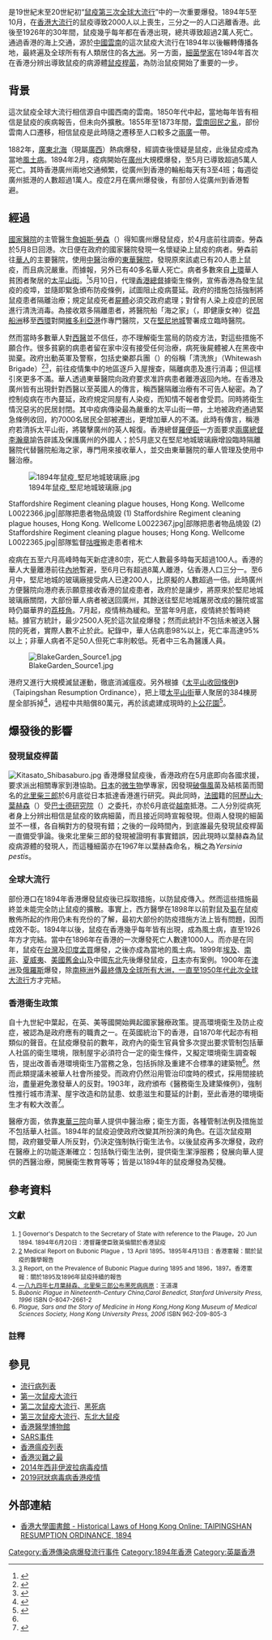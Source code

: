 {{refimprove|time=2018-08-03T17:49:01+00:00}}
{{engname|1894年香港鼠疫|Hong Kong Plague of 1894}}是19世紀末至20世紀初“[[第三次鼠疫大流行|鼠疫第三次全球大流行]]”中的一次重要爆發。1894年5至10月，在[[香港|香港]][[大流行|大流行]]的鼠疫導致2000人以上喪生，三分之一的人口逃離香港。此後至1926年的30年間，鼠疫幾乎每年都在香港出現，總共導致超過2萬人死亡。通過香港的海上交通，源於[[中國|中國]][[云南省|雲南]]的這次鼠疫大流行在1894年以後輾轉傳播各地，最終遍及全球所有有人類居住的各[[洲|大洲]]。另一方面，[[細菌學家|細菌學家]]在1894年首次在香港分辨出導致鼠疫的病源體[[鼠疫桿菌|鼠疫桿菌]]，為防治鼠疫開始了重要的一步。

== 背景 ==
這次鼠疫全球大流行相信源自中國西南的雲南。1850年代中起，當地每年皆有相信是鼠疫的疾病報告，但未向外擴散。1855年至1873年間，[[云南回变|雲南回民之亂]]，部份雲南人口遷移，相信鼠疫是此時隨之遷移至人口較多之[[兩廣|兩廣]]一帶。

1882年，[[廣東|廣東]][[北海市|北海]]（現屬[[廣西|廣西]]）熱病爆發，經調查後懷疑是鼠疫，此後鼠疫成為當地[[地方性流行病|風土病]]。1894年2月，疫病開始在[[广州市|廣州]]大規模爆發，至5月已導致超過5萬人死亡。其時香港廣州兩地交通頻繁，從廣州到香港的輪船每天有3至4班；每週從廣州抵港的人數超過1萬人。疫症2月在廣州爆發後，有部份人從廣州到香港暫避。

== 經過 ==
[[西營盤賽馬會分科診所|國家醫院]]的主管醫生[[詹姆斯·勞森|詹姆斯·勞森]]（{{lang|en|James A. Lowson}}）得知廣州爆發鼠疫，於4月底前往調查。勞森於5月8日回港。次日便在政府的國家醫院發現一名懷疑染上鼠疫的病者。勞森前往[[華人|華人]]的主要醫院，使用[[中醫|中醫]]治療的[[東華醫院|東華醫院]]，發現原來該處已有20人患上鼠疫，而且病況嚴重。而據報，另外已有40多名華人死亡。病者多數來自[[上環|上環]]華人貧困者聚居的[[太平山街|太平山街]]。<ref name=apple20130830>{{Cite news |url=https://hk.news.appledaily.com/local/realtime/article/20130830/51685769 |title=重憶鼠疫年代 華人寧死不醫 |date=2013-08-30 |accessdate=2018-06-18 |archive-date=2019-09-05 |archive-url=https://web.archive.org/web/20190905043835/https://hk.news.appledaily.com/local/realtime/article/20130830/51685769 |dead-url=no }}</ref>5月10日，代理[[香港總督|香港總督]]據衛生條例，宣佈香港為發生鼠疫的疫埠，並隨即緊急頒布防疫條例，試圖阻止疫病蔓延。政府的措施包括強制將鼠疫患者隔離治療；規定鼠疫死者[[屍體|屍體]]必須交政府處理；對曾有人染上疫症的民居進行清洗消毒。為接收眾多隔離患者，將醫院船「海之家」（{{lang|en|Hygeia}}，即健康女神）從[[昂船洲|昂船洲]]移至[[西環|西環]]對開[[維多利亞港|維多利亞港]]作專門醫院，又在[[堅尼地城|堅尼地城]]警署成立臨時醫院。

然而當時多數華人對[[西醫|西醫]]並不信任，亦不理解衛生當局的防疫方法，對這些措施不願合作。很多貧窮的病患者留在家中沒有接受任何治療，病死後屍體被人在黑夜中拋棄。政府出動英軍及警察，包括史樂郡兵團（{{tsl|en|King's Shropshire Light Infantry|Shropshire Regiment}}）的俗稱「清洗旅」（Whitewash Brigade）<ref>{{Cite web|title=Shropshire Regiment "Whitewash Brigade" emptying items from Chinese homes in Taipingshan, Hong Kong, and burning them on the street as an epidemic control measure during the 1894 plague outbreak.|url=https://www.repository.cam.ac.uk/handle/1810/282067|accessdate=2020-04-05|author=Wellcome Collection|date=2018-09-27|format=|publisher=Centre for Research in the Arts, Humanities and Social Sciences, The University of Cambridge|language=en|archive-date=2020-06-06|archive-url=https://web.archive.org/web/20200606104421/https://www.repository.cam.ac.uk/handle/1810/282067|dead-url=no}}</ref><ref>{{cite web|url=https://hkupress.hku.hk/pro/con/1640.pdf|title=Crime, Justice and Punishment in Colonial Hong Kong|publisher=Hong Kong University Press|date=2020年|archive-url=https://web.archive.org/web/20210102171936/https://hkupress.hku.hk/pro/con/1640.pdf|archive-date=2021-01-02|dead-url=no|accessdate=2021-01-02}}</ref>，前往疫情集中的地區逐戶入屋搜查，隔離病患及進行消毒；但這樣引來更多不滿。華人透過東華醫院向政府要求准許病患者離港返回內地。在香港及廣州皆有出現針對西醫以至英國人的傳言，稱西醫隔離治療有不可告人秘密。為了控制疫病在市內蔓延，政府規定同屋有人染疫，而知情不報者會受罰。同時將衛生情況惡劣的民居封閉。其中疫病傳染最為嚴重的太平山街一帶，土地被政府通過緊急條例收回，約7000名居民全部被遷出，更增加華人的不滿。此時有傳言，稱港府若清拆太平山街，將襲擊廣州的英人報復。香港總督[[威廉·羅便臣|羅便臣]]一方面要求[[兩廣總督|兩廣總督]][[李瀚章|李瀚章]]諭告辟謠及保護廣州的外國人；於5月底又在堅尼地城玻璃廠增設臨時隔離醫院代替醫院船海之家，專門用來接收華人，並交由東華醫院的華人管理及使用中醫治療。

[[File:1894年鼠疫_堅尼地城玻璃廠.jpg|right]]

<gallery mode=packed heights=150px style="text-align:left">
Staffordshire Regiment cleaning plague houses, Hong Kong. Wellcome L0022366.jpg|部隊把患者物品燒毀 (1)
Staffordshire Regiment cleaning plague houses, Hong Kong. Wellcome L0022367.jpg|部隊把患者物品燒毀 (2)
Staffordshire Regiment cleaning plague houses; Hong Kong. Wellcome L0022365.jpg|部隊監督[[咕喱|咕喱]]搬走患者棺木
</gallery>

疫病在五至六月高峰時每天新症達80宗，死亡人數最多時每天超過100人。香港的華人大量離港前往[[內地|內地]]暫避，至6月已有超過8萬人離港，佔香港人口三分一。至6月中，堅尼地城的玻璃廠接受病人已達200人，比原擬的人數超過一倍。此時廣州方便醫院向港府表示願意接收香港的鼠疫患者，政府於是讓步，將原來於堅尼地城玻璃廠關閉，大部份華人病者被送回廣州，其餘送往堅尼地城屠房改成的醫院或當時仍屬華界的[[荔枝角|荔枝角]]。7月起，疫情稍為緩和。至當年9月底，疫情終於暫時終結。據官方統計，最少2500人死於這次鼠疫爆發；然而此統計不包括未被送入醫院的死者，實際人數不止於此。紀錄中，華人佔病患98%以上，死亡率高達95%以上；非華人病者不足50人但死亡率則較低。死者中三名為醫護人員。

[[File:BlakeGarden_Source1.jpg|right]]

港府又進行大規模滅鼠運動，徹底消滅瘟疫。另外根據《[[太平山收回條例|太平山收回條例]]》（Taipingshan Resumption Ordinance），把上環[[太平山街|太平山街]]華人聚居的384棟房屋全部拆掉<ref>{{Cite web|title=A Plague, a Cure and Some Art: the Museum of Medical Sciences|url=https://zolimacitymag.com/a-plague-a-cure-and-some-art-the-museum-of-medical-sciences/|accessdate=2020-04-05|author=Christopher Dewolf|date=2017-11-30|format=|publisher=Zolima CityMag|language=en|archive-date=2020-10-24|archive-url=https://web.archive.org/web/20201024211838/https://zolimacitymag.com/a-plague-a-cure-and-some-art-the-museum-of-medical-sciences/|dead-url=no}}</ref>，過程中共賠償80萬元，再於該處建成現時的[[卜公花園|卜公花園]]<ref>{{Cite web|title=【鼠疫】瘟疫傳入香港後，政府係點應對？|url=https://www.wetoasthk.com/1984年鼠疫/|access-date=2021-11-03|date=2020-02-10|publisher=港識多史|archive-date=2021-11-05|archive-url=https://web.archive.org/web/20211105165052/https://www.wetoasthk.com/1984%e5%b9%b4%e9%bc%a0%e7%96%ab/}}</ref>。

== 爆發後的影響 ==
=== 發現鼠疫桿菌 ===
[[File:Kitasato_Shibasaburo.jpg|right]]
香港爆發鼠疫後，香港政府在5月底即向各國求援，要求派出相關專家到港協助。[[日本|日本]]的[[微生物|微生物]]學專家，因發現[[破傷風|破傷風]]菌及結核菌而聞名的[[北里柴三郎|北里柴三郎]]於6月底從日本抵達香港進行研究。與此同時，[[法国|法國]]籍的[[阿歷山大·葉赫森|阿歷山大·葉赫森]]（{{lang|fr|Alexandre Yersin}}）受[[巴士德研究院|巴士德研究院]]（{{lang|fr|Pasteur Institute}}）之委托，亦於6月底從[[越南|越南]]抵港。二人分別從病死者身上分辨出相信是鼠疫的致病細菌，而且接近同時宣報發現。但兩人發現的細菌並不一樣，各自稱對方的發現有錯；之後的一段時間內，到底誰最先發現鼠疫桿菌一直備受爭論。後來北里柴三郎的發現被證明有事實錯誤，因此現時以葉赫森為鼠疫病源體的發現人，而這種細菌亦在1967年以葉赫森命名，稱之為''Yersinia pestis''。

=== 全球大流行 ===
部份港口在1894年香港爆發鼠疫後已採取措施，以防鼠疫傳入。然而這些措施最終並未能完全防止鼠疫的擴散。事實上，西方醫學在1898年以前對鼠及[[虱|虱]]在鼠疫散佈所起的作用仍未有充份的了解，最初大部份的防疫措施方法上皆有問題，因而成效不彰。1894年以後，鼠疫在香港幾乎每年皆有出現，成為風土病，直至1926年方才完結。當中在1896年在香港的一次爆發死亡人數達1000人。而亦是在同年，鼠疫在[[台灣|台灣]]及[[印度|印度]][[孟買|孟買]]爆發，之後亦成為當地的風土病。1899年[[埃及|埃及]]、[[南非|南非]]、[[夏威夷|夏威夷]]、[[美國|美國]][[舊金山|舊金山]]及中國[[中国东北地区|东北]]先後爆發鼠疫，[[日本|日本]]亦有案例。1900年在[[澳洲|澳洲]]及[[俄羅斯|俄羅斯]]爆發，除[[南極洲|南極洲]]外[[第三次鼠疫大流行|最終傳及全球所有大洲，一直至1950年代此次全球大流行]]方才完結。

=== 香港衛生政策 ===
自十九世紀中葉起，在英、美等國開始興起國家醫療政策。提高環境衛生及防止疫症，被認為是政府應有的職責之一。在英國統治下的香港，自1870年代起亦有相類似的聲音。在鼠疫爆發前的數年，政府內的衛生官員曾多次提出要求管制包括華人社區的衛生環境，限制屋宇必須符合一定的衛生條件，又擬定環境衛生調查報告，提出改善香港環境衛生乃當務之急，包括拆除及重建不合標準的建築物<ref name="香港歷史之謎"/>。然而此類提議未被華人社會所接受。而政府仍然沿用管治印度時的模式，採用間接統治，盡量避免激發華人的反對。1903年，政府頒布《醫務衛生及建築條例》，強制性推行城市清潔、屋宇改造和防鼠患、蚊患滋生和蔓延的計劃，至此香港的環境衛生才有較大改善<ref name="香港歷史之謎">{{cite book|author=爾東|editor=周海燕|title=《香港歷史之謎》|date=2007年4月|publisher=明報出版社有限公司|location=香港|isbn=978-962-973-634-7|page=頁142-143}}</ref>。

醫療方面，依靠[[東華三院|東華三院]]向華人提供中醫治療；衛生方面，各種管制法例及措施並不包括華人社區。1894年的鼠疫迫使政府改變其所扮演的角色。在這次鼠疫期間，政府雖受華人所反對，仍決定強制執行衛生法令。以後鼠疫再多次爆發，政府在醫療上的功能逐漸確立：包括執行衛生法例，提供衛生潔淨服務；發展向華人提供的西醫治療，開展衛生教育等等；皆是以1894年的鼠疫爆發為契機。

== 參考資料 ==
=== 文獻 ===
<small>
#[http://sunzi1.lib.hku.hk/hkgro/view/s1894/1414.pdf]{{Wayback|url=http://sunzi1.lib.hku.hk/hkgro/view/s1894/1414.pdf |date=20190121231159 }} Governor's Despatch to the Secretary of State with reference to the Plauge，20 Jun 1894. 1894年6月20日：港督羅便臣致英倫關於香港鼠疫
#[http://sunzi1.lib.hku.hk/hkgro/view/g1895/643543.pdf]{{Wayback|url=http://sunzi1.lib.hku.hk/hkgro/view/g1895/643543.pdf |date=20190119020536 }} Medical Report on Bubonic Plague ，13 April 1895。1895年4月13日：香港憲報：關於鼠疫的醫學報告
#[http://sunzi1.lib.hku.hk/hkgro/view/g1897/636088.pdf]{{Wayback|url=http://sunzi1.lib.hku.hk/hkgro/view/g1897/636088.pdf |date=20190121231159 }} Report, on the Prevalence of Bubonic Plague during 1895 and 1896，1897。香港憲報：關於1895及1896年鼠疫持續的報告
#[https://scitechvista.nat.gov.tw/c/sWl5.htm 一八九四年七月葉赫森、北里柴三郎公布黑死病病原]{{Wayback|url=https://scitechvista.nat.gov.tw/c/sWl5.htm |date=20201128031055 }}：王道還
#''Bubonic Plague in Nineteenth-Century China,Carol Benedict, Stanford University Press, 1996'' ISBN 0-8047-2661-2
#''Plague, Sars and the Story of Medicine in Hong Kong,Hong Kong Museum of Medical Sciences Society, Hong Kong University Press, 2006'' ISBN 962-209-805-3
</small>
=== 註釋 ===
{{reflist}}

== 參見 ==
*[[流行病列表|流行病列表]]
*[[第一次鼠疫大流行|第一次鼠疫大流行]]
*[[第二次鼠疫大流行|第二次鼠疫大流行]]、[[黑死病|黑死病]]
*[[第三次鼠疫大流行|第三次鼠疫大流行]]、[[东北大鼠疫|东北大鼠疫]]
*[[香港醫學博物館|香港醫學博物館]]
*[[SARS事件|SARS事件]]
*[[香港瘟疫列表|香港瘟疫列表]]
*[[香港之最#災難|香港災難之最]]
*[[2014年西非伊波拉病毒疫情|2014年西非伊波拉病毒疫情]]
*[[2019冠狀病毒病香港疫情|2019冠狀病毒病香港疫情]]

==外部連結==
{{commonscat|Hong Kong Plague of 1894}}
*[https://oelawhk.lib.hku.hk/items/show/678 香港大學圖書館 - Historical Laws of Hong Kong Online: TAIPINGSHAN RESUMPTION ORDINANCE, 1894] {{Wayback|url=https://oelawhk.lib.hku.hk/items/show/678 |date=20211103204729 }}{{en}}

[[Category:香港傳染病爆發流行事件|Category:香港傳染病爆發流行事件]]
[[Category:1894年香港|Category:1894年香港]]
[[Category:英屬香港|Category:英屬香港]]